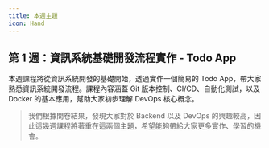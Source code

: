 ```yaml
---
title: 本週主題
icon: Hand
---
```


## 第 1 週：資訊系統基礎開發流程實作 - Todo App

本週課程將從資訊系統開發的基礎開始，透過實作一個簡易的 Todo App，帶大家熟悉資訊系統開發流程。課程內容涵蓋 Git 版本控制、CI/CD、自動化測試，以及 Docker 的基本應用，幫助大家初步理解 DevOps 核心概念。

> 我們根據問卷結果，發現大家對於 Backend 以及 DevOps 的興趣較高，因此這幾週課程將著重在這兩個主題，希望能夠帶給大家更多實作、學習的機會。
